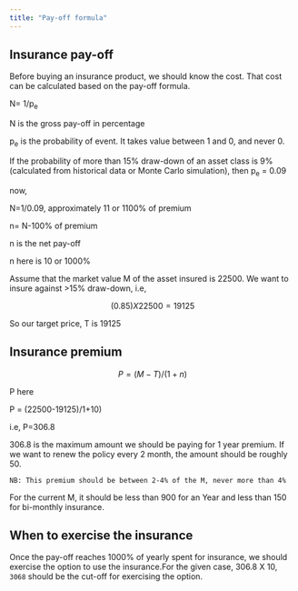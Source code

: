 ```yaml
---
title: "Pay-off formula"
---
```


## Insurance pay-off

Before buying an insurance product, we should know the cost. That cost can be calculated based on the pay-off formula.

N= 1/p~e~

N is the gross pay-off in percentage

p~e~ is the probability of event. It takes value between 1 and 0, and never 0.

If the probability of more than 15% draw-down of an asset class is 9% (calculated from historical data or Monte Carlo simulation), then p~e~ = 0.09

now,

N=1/0.09, approximately 11 or 1100% of premium

n= N-100% of premium

n is the net pay-off

n here is 10 or 1000%

Assume that the market value M of the asset insured is 22500. We want to insure against \>15% draw-down, i.e,

$$(0.85)X 22500=19125$$

So our target price, T is 19125

## Insurance premium

$$P=(M-T)/(1+n)$$

P here

P = (22500-19125)/1+10)

i.e, P=306.8

306.8 is the maximum amount we should be paying for 1 year premium. If we want to renew the policy every 2 month, the amount should be roughly 50.

`NB: This premium should be between 2-4% of the M, never more than 4%`

For the current M, it should be less than 900 for an Year and less than 150 for bi-monthly insurance.

## When to exercise the insurance

Once the pay-off reaches 1000% of yearly spent for insurance, we should exercise the option to use the insurance.For the given case, 306.8 X 10, `3068` should be the cut-off for exercising the option.

